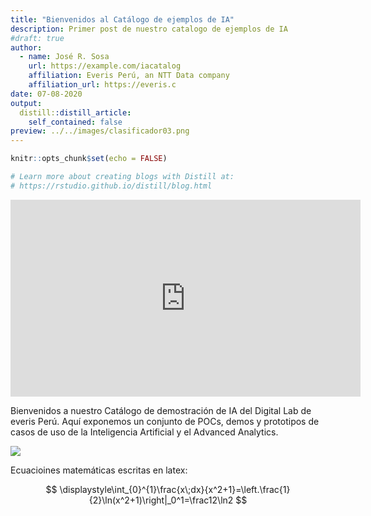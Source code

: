 ```yaml
---
title: "Bienvenidos al Catálogo de ejemplos de IA"
description: Primer post de nuestro catalogo de ejemplos de IA
#draft: true
author:
  - name: José R. Sosa 
    url: https://example.com/iacatalog
    affiliation: Everis Perú, an NTT Data company
    affiliation_url: https://everis.c
date: 07-08-2020
output:
  distill::distill_article:
    self_contained: false
preview: ../../images/clasificador03.png
---
```


```r
knitr::opts_chunk$set(echo = FALSE)

# Learn more about creating blogs with Distill at:
# https://rstudio.github.io/distill/blog.html

```

 <iframe width="560" height="315" src="http://www.youtube.com/embed/Wv2kKPMNR3A?rel=0" frameborder="0" allowfullscreen></iframe>

Bienvenidos a nuestro Catálogo de demostración de IA del Digital Lab de everis Perú. Aquí exponemos un conjunto de POCs, demos y prototipos de casos de uso de la Inteligencia Artificial y el Advanced Analytics.

![](../../images/clasificador03.png)



Ecuacioines matemáticas escritas en latex:
				
$$
\displaystyle\int_{0}^{1}\frac{x\;dx}{x^2+1}=\left.\frac{1}{2}\ln(x^2+1)\right|_0^1=\frac12\ln2
$$


